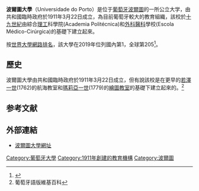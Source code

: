 {{noteTA
|1=zh-hans:波尔图;zh-hant:波爾圖; zh-hk:波圖; zh-tw:波多
}}{{Infobox University
|name         = 波爾圖大學
|native_name  = Universidade do Porto
|latin_name   = Universitas Portucalensis
|image        = Rectoría de la Universidad de Oporto, Portugal, 2012-05-09, DD 01.JPG
|motto        = Virtus Unita Fortius Agit
|established  = 1836年（理工和醫學專科學校）、1911年成為大學
|type         = [[公立大學|公立大學]]
|rector       = António Sousa Pereira<ref>{{cite web|url=https://sigarra.up.pt/up/en/WEB_BASE.GERA_PAGINA?p_pagina=governacao|title=U. Porto - Órgãos de Governo da Universidade do Porto|author=Universidade do Porto|publisher=|accessdate=27 June 2018|archive-date=2020-04-17|archive-url=https://web.archive.org/web/20200417041313/https://sigarra.up.pt/up/en/WEB_BASE.GERA_PAGINA?p_pagina=governacao|dead-url=no}}</ref>
|students     = 30,640<ref>{{cite web|url=http://www.estatisticas.gpeari.mctes.pt/archive/doc/insc07_08__difusao_.xls |title=Direcção-Geral de Estatísticas da Educação e Ciência |publisher= |accessdate=21 June 2015 |deadurl=yes |archiveurl=https://web.archive.org/web/20090623084110/http://www.estatisticas.gpeari.mctes.pt/archive/doc/insc07_08__difusao_.xls |archivedate=June 23, 2009 }}</ref>
|undergrad    = 22,405
|postgrad     = 8,235
|other        = 742（博士後）
|staff        = 教員1,920、行政和後勤人員1,693
|city         = [[波爾圖|波爾圖]]
|country      = [[葡萄牙|葡萄牙]]
|campus       = 
|affiliations =[[Conference_of_European_Schools_for_Advanced_Engineering_Education_and_Research|CESAER]]
|website      = {{URL|1=https://sigarra.up.pt/up/en/WEB_PAGE.INICIAL|2=www.up.pt}}
}}
'''波爾圖大學'''（Universidade do Porto）是位于[[葡萄牙|葡萄牙]][[波圖|波爾圖]]的一所公立大学，由共和國臨時政府於1911年3月22日成立，為目前葡萄牙較大的教育組織，該校於[[十九世紀|十九世紀]]由綜合[[理工|理工]]科學院(Academia Politécnica)和[[外科|外科]][[醫科|醫科]]學校(Escola Médico-Cirúrgica)的基礎下建立起來。

按[[世界大學網路排名|世界大學網路排名]]，該大學在2019年位列國內第1，全球第205<ref >{{cite web|url=http://www.webometrics.info/en/Europe/Portugal|title=Portugal|publisher=webmetrics|accessdate=2019-01-11|language=en|archive-date=2020-12-12|archive-url=https://web.archive.org/web/20201212102254/https://www.webometrics.info/en/Europe/Portugal|dead-url=no}}</ref>。

== 歷史 ==
波爾圖大學由共和國臨時政府於1911年3月22日成立，但有說該校是在更早的[[若澤一世|若澤一世]](1762)的航海教室和[[瑪莉亞一世|瑪莉亞一世]](1779)的[[繪圖教室|繪圖教室]]的基礎下建立起來的。<ref>葡萄牙語版維基百科</ref>

== 参考文献 ==
<div class="references-small">
<references />
</div>

== 外部連結 ==
* [http://www.up.pt 波爾圖大學網址] {{Wayback|url=http://www.up.pt/ |date=20210327100740 }}
{{大学小作品}}
{{葡萄牙公立大學}}
{{欧洲高级工程教育和研究学校协会}}
{{Authority control}}
[[Category:葡萄牙大學|Category:葡萄牙大學]]
[[Category:1911年創建的教育機構|Category:1911年創建的教育機構]]
[[Category:波爾圖|Category:波爾圖]]